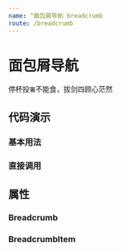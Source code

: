 ```yaml
---
name: ^面包屑导航 breadcrumb
route: /breadcrumb
---
```




# 面包屑导航

停杯投`箸`不能食，拔剑四顾心茫然

## 代码演示

### 基本用法

<Playground>
  <Breadcrumb 
    list={
      [
        { value: '百度', href: '//www.baidu.com' },
        { value: '谷歌', href: '//www.google.com' },
        { value: '必应' }
      ]
    } 
  />
</Playground>

### 直接调用

<Playground>
  <Breadcrumb>
    <Breadcrumb.Item value="百度" href="//www.baidu.com" />
    <Breadcrumb.Item value="谷歌" href="//www.google.com" />
    <Breadcrumb.Item value="必应" />
  </Breadcrumb>
</Playground>

## 属性

### Breadcrumb

<PropsTable of={Breadcrumb} />

### BreadcrumbItem

<PropsTable of={Breadcrumb.Item} />
